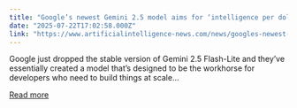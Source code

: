 ```yaml
---
title: "Google’s newest Gemini 2.5 model aims for ‘intelligence per dollar’"
date: "2025-07-22T17:02:58.000Z"
link: "https://www.artificialintelligence-news.com/news/googles-newest-gemini-2-5-model-aims-intelligence-per-dollar/"
---
```


Google just dropped the stable version of Gemini 2.5 Flash-Lite and they&#8217;ve essentially created a model that&#8217;s designed to be the workhorse for developers who need to build things at scale...

[Read more](https://www.artificialintelligence-news.com/news/googles-newest-gemini-2-5-model-aims-intelligence-per-dollar/)
